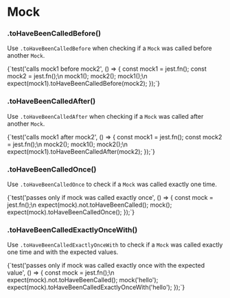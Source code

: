 
# Mock

### .toHaveBeenCalledBefore()

Use `.toHaveBeenCalledBefore` when checking if a `Mock` was called before another `Mock`.

<TestFile name="toHaveBeenCalledBefore">
  {`test('calls mock1 before mock2', () => {
  const mock1 = jest.fn();
  const mock2 = jest.fn();\n
  mock1();
  mock2();
  mock1();\n
  expect(mock1).toHaveBeenCalledBefore(mock2);
});`}

</TestFile>

### .toHaveBeenCalledAfter()

Use `.toHaveBeenCalledAfter` when checking if a `Mock` was called after another `Mock`.

<TestFile name="toHaveBeenCalledAfter">
  {`test('calls mock1 after mock2', () => {
  const mock1 = jest.fn();
  const mock2 = jest.fn();\n
  mock2();
  mock1();
  mock2();\n
  expect(mock1).toHaveBeenCalledAfter(mock2);
});`}

</TestFile>

### .toHaveBeenCalledOnce()

Use `.toHaveBeenCalledOnce` to check if a `Mock` was called exactly one time.

<TestFile name="toHaveBeenCalledOnce">
  {`test('passes only if mock was called exactly once', () => {
  const mock = jest.fn();\n
  expect(mock).not.toHaveBeenCalled();
  mock();
  expect(mock).toHaveBeenCalledOnce();
});`}

</TestFile>

### .toHaveBeenCalledExactlyOnceWith()

Use `.toHaveBeenCalledExactlyOnceWith` to check if a `Mock` was called exactly one time and with the expected values.

<TestFile name="toHaveBeenCalledExactlyOnceWith">
  {`test('passes only if mock was called exactly once with the expected value', () => {
  const mock = jest.fn();\n
  expect(mock).not.toHaveBeenCalled();
  mock('hello');
  expect(mock).toHaveBeenCalledExactlyOnceWith('hello');
});`}

</TestFile>
